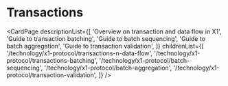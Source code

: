 # Transactions

<CardPage
  descriptionList={[
    'Overview on transaction and data flow in X1',
    'Guide to transaction batching',
    'Guide to batch sequencing',
    'Guide to batch aggregation',
    'Guide to transaction validation',
  ]}
  childrenList={[
    '/technology/x1-protocol/transactions-n-data-flow',
    '/technology/x1-protocol/transactions-batching',
    '/technology/x1-protocol/batch-sequencing',
    '/technology/x1-protocol/batch-aggregation',
    '/technology/x1-protocol/transaction-validation',
  ]}
/>